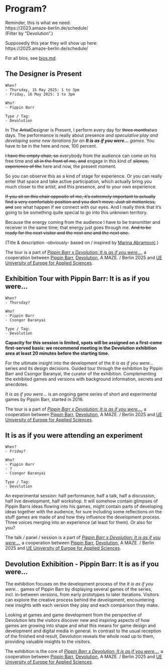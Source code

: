 # Program? {#sec-program}

Reminder, this is what we need:  
https://2023.amaze-berlin.de/schedule/  
(Filter by "Devolution".)

Supposedly this year they will show up here:  
https://2025.amaze-berlin.de/schedule/

For all bios, see [bios.md](./bios.md).

## The Designer is Present

```
When?
- Thursday, 15 May 2025: 1 to 3pm
- Friday, 16 May 2025: 1 to 3pm

Who?
- Pippin Barr

Type / Tag:
- Devolution
```

In The ~~Artist~~Designer is Present, I perform every day for ~~three months~~two days. The performance is really about presence *and speculative play and developing some new iterations for an **It is as if you were...** games*. You have to be in the here and now, 100 percent.

~~I have the empty chair, so~~ everybody from the audience can come on his free time and ~~sit in the front of me, and~~ engage in this kind of ~~silence, experience of the~~ here and now, the present moment.

So you can observe this as a kind of stage for experience. Or you can really enter that space and take active participation, which actually bring you much closer to the artist, and this presence, and to your own experience.

~~If you sit on this chair opposite of me, it's extremely important to actually find a very comfortable position and you don't move. Just sit motionless, and~~ see what happen if we connect with our eyes. And I really think that it’s going to be something quite special to go into this unknown territory.

Because the energy coming from the audience I have to be transmitter and receiver in the same time; that energy just goes through me. ~~And to be ready for the next visitor and the next one and the next one.~~

(Title & description -obviously- based on / inspired by [Marina Abramović](https://www.moma.org/audio/playlist/243/3133).)

The tour is a part of [*Pippin Barr x Devolution: It is as if you were...*](https://github.com/csongorb/growingstuff), a cooperation between [Pippin Barr](https://pippinbarr.com/), [Devolution](https://devolution.online/), A MAZE. / Berlin 2025 and [UE University of Europe for Applied Sciences](https://www.ue-germany.com).

## Exhibition Tour with Pippin Barr: It is as if you were...

```
When?
- Thursday?

Who?
- Pippin Barr
- Csongor Baranyai

Type / Tag:
- Devolution
```

**Capacity for this session is limited, spots will be assigned on a first-come first-served basis: we recommend meeting in the Devolution exhibition area at least 20 minutes before the starting time.**

For the ultimate insight into the development of the *It is as if you were...* series and its design decisions. Guided tour through the exhibition by Pippin Barr and Csongor Baranyai, the curator of the exhibition. Complementing the exhibited games and versions with background information, secrets and anecdotes.

*It is as if you were...* is an ongoing game series of short and experimental games by Pippin Barr, started in 2016.

The tour is a part of [*Pippin Barr x Devolution: It is as if you were...*](https://github.com/csongorb/growingstuff), a cooperation between [Pippin Barr](https://pippinbarr.com/), [Devolution](https://devolution.online/), A MAZE. / Berlin 2025 and [UE University of Europe for Applied Sciences](https://www.ue-germany.com).

## It is as if you were attending an experiment

```
When?
- Friday?

Who?
- Pippin Barr
- ?
- Csongor Baranyai

Type / Tag:
- Devolution
```

An experimental session: half performance, half a talk, half a discussion, half live development, half workshop. It will somehow contain glimpses of Pippin Barrs ideas flowing into his games, might contain parts of developing ideas together with the audience, for sure including some reflections on the stuff games are made of and how they influence the development process. Three voices merging into an experience (at least for them). Or also for you?

The talk / panel / session is a part of [*Pippin Barr x Devolution: It is as if you were...*](https://github.com/csongorb/growingstuff), a cooperation between [Pippin Barr](https://pippinbarr.com/), [Devolution](https://devolution.online/), A MAZE. / Berlin 2025 and [UE University of Europe for Applied Sciences](https://www.ue-germany.com).

## Devolution Exhibition - Pippin Barr: It is as if you were...

The exhibition focuses on the development process of the *It is as if you were...* games of Pippin Barr by displaying several games of the series, incl. in-between versions, from early prototypes to later iterations. Visitors can explore the creative process behind the development, encountering new insights with each version they play and each comparison they make. 

Looking at games and game development from the perspective of Devolution lets the visitors discover new and inspiring aspects of how games are growing into shape and what this means for game design and development and digital media in general. In contrast to the usual reception of the finished end result, Devolution reveals the whole road up to them, providing valuable insights to the visitors.

The exhibition is the core of [*Pippin Barr x Devolution: It is as if you were...*](https://github.com/csongorb/growingstuff), a cooperation between [Pippin Barr](https://pippinbarr.com/), [Devolution](https://devolution.online/), A MAZE. / Berlin 2025 and [UE University of Europe for Applied Sciences](https://www.ue-germany.com).
